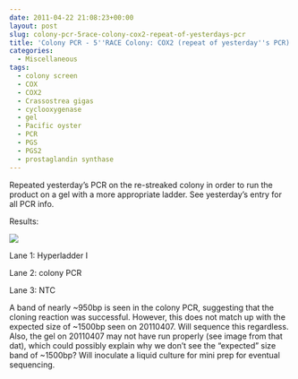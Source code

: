 ```yaml
---
date: 2011-04-22 21:08:23+00:00
layout: post
slug: colony-pcr-5race-colony-cox2-repeat-of-yesterdays-pcr
title: 'Colony PCR - 5''RACE Colony: COX2 (repeat of yesterday''s PCR)'
categories:
  - Miscellaneous
tags:
  - colony screen
  - COX
  - COX2
  - Crassostrea gigas
  - cyclooxygenase
  - gel
  - Pacific oyster
  - PCR
  - PGS
  - PGS2
  - prostaglandin synthase
---
```


Repeated yesterday's PCR on the re-streaked colony in order to run the product on a gel with a more appropriate ladder. See yesterday's entry for all PCR info.

Results:

![](https://eagle.fish.washington.edu/Arabidopsis/20110425-01%20Gel.jpg)

Lane 1: Hyperladder I

Lane 2: colony PCR

Lane 3: NTC

A band of nearly ~950bp is seen in the colony PCR, suggesting that the cloning reaction was successful. However, this does not match up with the expected size of ~1500bp seen on 20110407. Will sequence this regardless. Also, the gel on 20110407 may not have run properly (see image from that dat), which could possibly explain why we don't see the "expected" size band of ~1500bp? Will inoculate a liquid culture for mini prep for eventual sequencing.
